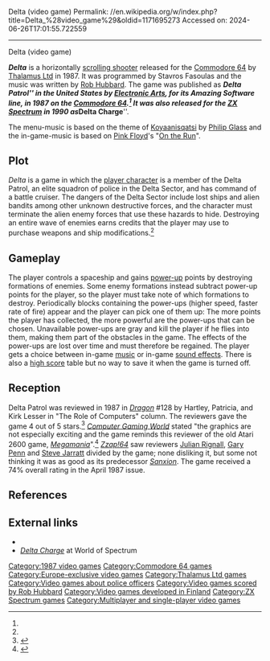 Delta (video game)
Permalink: //en.wikipedia.org/w/index.php?title=Delta_%28video_game%29&oldid=1171695273
Accessed on: 2024-06-26T17:01:55.722559



------
Delta (video game)
{{Short description|1987 video game}}
{{More citations needed|date=October 2019}}
{{Infobox video game
 |title = Delta
 |image = Delta Coverart.png
 |alt = Delta
 |caption = Commodore 64 cover art
 |developer = Stavros Fasoulas
 |publisher = [[Thalamus Ltd]]
 |composer = [[Rob Hubbard]]
 |released = February 1987
 |genre = [[Scrolling shooter]]
 |modes = [[Single-player video game|Single-player]], [[Multiplayer video game|two-player]]
 |platforms = [[Commodore 64]], [[ZX Spectrum]]
}}

<!--  Commented out: [[Image:Delta C64 game screenshot.JPG|thumb|250px|First level end boss on the Commodore 64]] -->
'''''Delta''''' is a horizontally [[scrolling shooter]] released for the [[Commodore 64]] by [[Thalamus Ltd]] in 1987. It was programmed by Stavros Fasoulas and the music was written by [[Rob Hubbard]].  The game was published  as '''''Delta Patrol''''' in the United States by [[Electronic Arts]], for its Amazing Software line, in 1987 on the [[Commodore 64]].<ref name="Dragon128"/> It was also released for the [[ZX Spectrum]] in 1990 as '''''Delta Charge'''''.

The menu-music is based on the theme of [[Koyaanisqatsi]] by [[Philip Glass]] and the in-game-music is based on [[Pink Floyd]]'s "[[On the Run (instrumental)|On the Run]]".

==Plot==
''Delta'' is a game in which the [[player character]] is a member of the Delta Patrol, an elite squadron of police in the Delta Sector, and has command of a battle cruiser. The dangers of the Delta Sector include lost ships and alien bandits among other unknown destructive forces, and the character must terminate the alien enemy forces that use these hazards to hide. Destroying an entire wave of enemies earns credits that the player may use to purchase weapons and ship modifications.<ref name="Dragon128"/>

==Gameplay==
The player controls a spaceship and gains [[power-up]] points by destroying formations of enemies. Some enemy formations instead subtract power-up points for the player, so the player must take note of which formations to destroy. Periodically blocks containing the power-ups (higher speed, faster rate of fire) appear and the player can pick one of them up: The more points the player has collected, the more powerful are the power-ups that can be chosen. Unavailable power-ups are gray and kill the player if he flies into them, making them part of the obstacles in the game. The effects of the power-ups are lost over time and must therefore be regained. The player gets a choice between in-game [[music]] or in-game [[sound effect]]s. There is also a [[high score]] table but no way to save it when the game is turned off.

==Reception==
Delta Patrol was reviewed in 1987 in ''[[Dragon (magazine)|Dragon]]'' #128 by Hartley, Patricia, and Kirk Lesser in "The Role of Computers" column. The reviewers gave the game 4 out of 5 stars.<ref name="Dragon128">{{cite journal
|title=The Role of Computers
|last1=Lesser|last2=Lesser|last3=Lesser|first1=Hartley|first2=Patricia|first3=Kirk
|journal=Dragon
|issue=128
|date=December 1987
|pages=92–96}}</ref> ''[[Computer Gaming World]]'' stated "the graphics are not especially exciting and the game reminds this reviewer of the old Atari 2600 game, ''[[Megamania]]''".<ref name = "CGW">{{Cite magazine | date = March 1988 | last = Wilson | first = David | magazine = [[Computer Gaming World]] | title = The Best Starfighter: A Comparison of Space Arcade Games | pages = 10 }}</ref> ''[[Zzap!64]]'' saw reviewers [[Julian Rignall]], [[Gary Penn]] and [[Steve Jarratt]] divided by the game; none disliking it, but some not thinking it was as good as its predecessor ''[[Sanxion]]''. The game received a 74% overall rating in the April 1987 issue.

==References==
{{Reflist}}

==External links==
*{{lemon64 game|id=667|name=Delta}}
*[https://www.worldofspectrum.org/infoseekid.cgi?id=0001335 ''Delta Charge''] at World of Spectrum

{{Authority control}}

[[Category:1987 video games]]
[[Category:Commodore 64 games]]
[[Category:Europe-exclusive video games]]
[[Category:Thalamus Ltd games]]
[[Category:Video games about police officers]]
[[Category:Video games scored by Rob Hubbard]]
[[Category:Video games developed in Finland]]
[[Category:ZX Spectrum games]]
[[Category:Multiplayer and single-player video games]]


{{scroll-shooter-videogame-stub}}